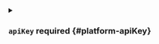 

<PartialName />


<PartialOwner />


<PartialProject />



<details className="config-field" data-expandable="true">
<summary>

### `apiKey` <span className="config-field-required" data-required="false">required</span> <span className="config-field-type"></span> <span className="config-field-default"></span> <span className="config-field-enum"></span> {#platform-apiKey}



</summary>

<PartialApikeyreference />


</details>
